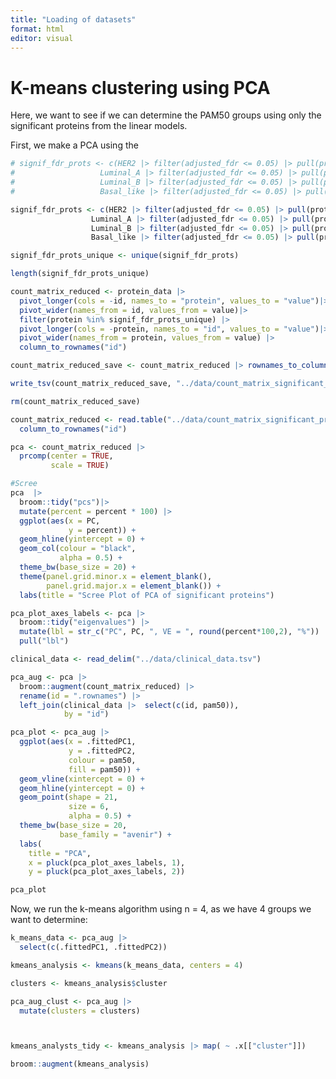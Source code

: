 ```yaml
---
title: "Loading of datasets"
format: html
editor: visual
---
```


# K-means clustering using PCA

Here, we want to see if we can determine the PAM50 groups using only the significant proteins from the linear models.

First, we make a PCA using the

```r
# signif_fdr_prots <- c(HER2 |> filter(adjusted_fdr <= 0.05) |> pull(protein),
#                   Luminal_A |> filter(adjusted_fdr <= 0.05) |> pull(protein), 
#                   Luminal_B |> filter(adjusted_fdr <= 0.05) |> pull(protein), 
#                   Basal_like |> filter(adjusted_fdr <= 0.05) |> pull(protein))

signif_fdr_prots <- c(HER2 |> filter(adjusted_fdr <= 0.05) |> pull(protein),
                  Luminal_A |> filter(adjusted_fdr <= 0.05) |> pull(protein), 
                  Luminal_B |> filter(adjusted_fdr <= 0.05) |> pull(protein), 
                  Basal_like |> filter(adjusted_fdr <= 0.05) |> pull(protein))

signif_fdr_prots_unique <- unique(signif_fdr_prots)

length(signif_fdr_prots_unique)
```

```r
count_matrix_reduced <- protein_data |>
  pivot_longer(cols = -id, names_to = "protein", values_to = "value")|>
  pivot_wider(names_from = id, values_from = value)|>
  filter(protein %in% signif_fdr_prots_unique) |>
  pivot_longer(cols = -protein, names_to = "id", values_to = "value")|>
  pivot_wider(names_from = protein, values_from = value) |>
  column_to_rownames("id")

count_matrix_reduced_save <- count_matrix_reduced |> rownames_to_column("id")

write_tsv(count_matrix_reduced_save, "../data/count_matrix_significant_proteins.tsv")

rm(count_matrix_reduced_save)

count_matrix_reduced <- read.table("../data/count_matrix_significant_proteins.tsv", header = T) |>
  column_to_rownames("id")

pca <- count_matrix_reduced |>
  prcomp(center = TRUE,
         scale = TRUE) 

#Scree
pca  |>
  broom::tidy("pcs")|> 
  mutate(percent = percent * 100) |> 
  ggplot(aes(x = PC,
             y = percent)) +
  geom_hline(yintercept = 0) +
  geom_col(colour = "black",
           alpha = 0.5) +
  theme_bw(base_size = 20) +
  theme(panel.grid.minor.x = element_blank(),
        panel.grid.major.x = element_blank()) +
  labs(title = "Scree Plot of PCA of significant proteins")


```

```r
pca_plot_axes_labels <- pca |>
  broom::tidy("eigenvalues") |>
  mutate(lbl = str_c("PC", PC, ", VE = ", round(percent*100,2), "%")) |> 
  pull("lbl")
```

```r

clinical_data <- read_delim("../data/clinical_data.tsv")

pca_aug <- pca |>
  broom::augment(count_matrix_reduced) |>
  rename(id = ".rownames") |>
  left_join(clinical_data |>  select(c(id, pam50)),
            by = "id") 

pca_plot <- pca_aug |> 
  ggplot(aes(x = .fittedPC1,
             y = .fittedPC2,
             colour = pam50,
             fill = pam50)) +
  geom_vline(xintercept = 0) +
  geom_hline(yintercept = 0) +
  geom_point(shape = 21,
             size = 6,
             alpha = 0.5) +
  theme_bw(base_size = 20,
           base_family = "avenir") +
  labs(
    title = "PCA",
    x = pluck(pca_plot_axes_labels, 1),
    y = pluck(pca_plot_axes_labels, 2))

pca_plot

```

Now, we run the k-means algorithm using n = 4, as we have 4 groups we want to determine:

```r
k_means_data <- pca_aug |>
  select(c(.fittedPC1, .fittedPC2)) 

kmeans_analysis <- kmeans(k_means_data, centers = 4)

clusters <- kmeans_analysis$cluster

pca_aug_clust <- pca_aug |>
  mutate(clusters = clusters)



kmeans_analysts_tidy <- kmeans_analysis |> map( ~ .x[["cluster"]])

broom::augment(kmeans_analysis)
```
